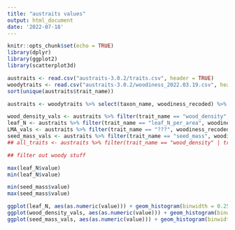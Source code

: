 ```yaml
---
title: "austraits values"
output: html_document
date: '2022-07-18'
---
```


```r
knitr::opts_chunk$set(echo = TRUE)
library(dplyr)
library(ggplot2)
library(scatterplot3d)
```

```r
austraits <- read.csv("austraits-3.0.2/traits.csv", header = TRUE)
woodytraits <- read.csv("austraits-3.0.2/woodiness_2022.03.19.csv", header = TRUE)
sort(unique(austraits$trait_name))

austraits <- woodytraits %>% select(taxon_name, woodiness_recoded) %>% right_join(austraits) %>% mutate(ID = row_number())

wood_density_vals <- austraits %>% filter(trait_name == "wood_density", woodiness_recoded == "woody") %>% mutate(ID = row_number())
leaf_N <- austraits %>% filter(trait_name == "leaf_N_per_area", woodiness_recoded == "woody") %>% mutate(ID = row_number())
LMA_vals <- austraits %>% filter(trait_name == "???", woodiness_recoded == "woody")
seed_mass_vals <- austraits %>% filter(trait_name == "seed_mass", woodiness_recoded == "woody", value < 100) %>% mutate(ID = row_number())
## all_traits <- austraits %>% filter(trait_name == "wood_density" | trait_name == "leaf_N_per_area" | trait_name == "seed_mass", woodiness_recoded == "woody") %>% mutate(ID = row_number())

## filter out woody stuff

max(leaf_N$value)
min(leaf_N$value)

min(seed_mass$value)
max(seed_mass$value)

ggplot(leaf_N, aes(as.numeric(value))) + geom_histogram(binwidth = 0.25) + xlim(0, 25) + xlab("N per unit area g/m^2")
ggplot(wood_density_vals, aes(as.numeric(value))) + geom_histogram(binwidth = 0.01) + xlab("Wood Density")
ggplot(seed_mass_vals, aes(as.numeric(value))) + geom_histogram(binwidth=0.5) + xlab("Seed Mass")
```

